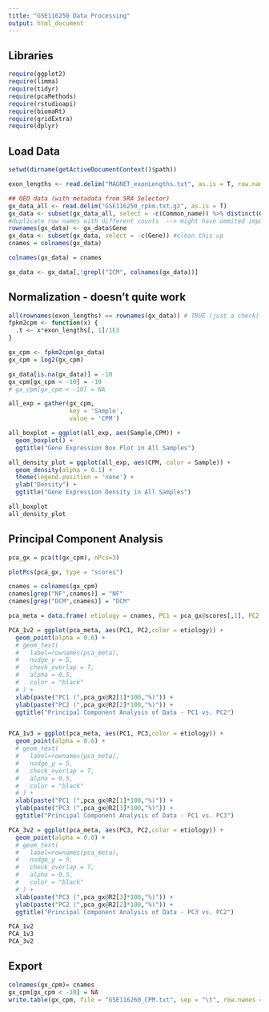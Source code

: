 ---
title: "GSE116250 Data Processing"
output: html_document
---

## Libraries

```{r}
require(ggplot2)
require(limma)
require(tidyr)
require(pcaMethods)
require(rstudioapi)
require(biomaRt)
require(gridExtra)
require(dplyr)
```

## Load Data

```{r}
setwd(dirname(getActiveDocumentContext()$path)) 

exon_lengths <- read.delim("MAGNET_exonLengths.txt", as.is = T, row.names = 1)

## GEO data (with metadata from SRA Selector)
gx_data_all <- read.delim("GSE116250_rpkm.txt.gz", as.is = T)
gx_data <- subset(gx_data_all, select = -c(Common_name)) %>% distinct(Gene, .keep_all=TRUE)
#duplicate row names with different counts  --> might have ommited important data 
rownames(gx_data) <- gx_data$Gene 
gx_data <- subset(gx_data, select = -c(Gene)) #clean this up
cnames = colnames(gx_data)

colnames(gx_data) = cnames

gx_data <- gx_data[,!grepl("ICM", colnames(gx_data))]
```

## Normalization - doesn't quite work
```{r}
all(rownames(exon_lengths) == rownames(gx_data)) # TRUE (just a check)
fpkm2cpm <- function(x) {
  .t <- x*exon_lengths[, 1]/1E3
}

gx_cpm <- fpkm2cpm(gx_data)
gx_cpm = log2(gx_cpm)

gx_data[is.na(gx_data)] = -10
gx_cpm[gx_cpm < -10] = -10
# gx_cpm[gx_cpm < -10] = NA

all_exp = gather(gx_cpm,
                 key = 'Sample',
                 value = 'CPM')

all_boxplot = ggplot(all_exp, aes(Sample,CPM)) +
  geom_boxplot() +
  ggtitle("Gene Expression Box Plot in All Samples")

all_density_plot = ggplot(all_exp, aes(CPM, color = Sample)) +
  geom_density(alpha = 0.1) +
  theme(legend.position = 'none') +
  ylab("Density") +
  ggtitle("Gene Expression Density in All Samples")

all_boxplot
all_density_plot

```

## Principal Component Analysis
``` {r}
pca_gx = pca(t(gx_cpm), nPcs=3)

plotPcs(pca_gx, type = "scores") 

cnames = colnames(gx_cpm)
cnames[grep("NF",cnames)] = "NF"
cnames[grep("DCM",cnames)] = "DCM"

pca_meta = data.frame( etiology = cnames, PC1 = pca_gx@scores[,1], PC2 = pca_gx@scores[,2], PC3 = pca_gx@scores[,3])

PCA_1v2 = ggplot(pca_meta, aes(PC1, PC2,color = etiology)) +
  geom_point(alpha = 0.6) +
  # geom_text(
  #   label=rownames(pca_meta), 
  #   nudge_y = 5, 
  #   check_overlap = T,
  #   alpha = 0.5,
  #   color = "black"
  # ) +
  xlab(paste("PC1 (",pca_gx@R2[1]*100,"%)")) +
  ylab(paste("PC2 (",pca_gx@R2[2]*100,"%)")) +
  ggtitle("Principal Component Analysis of Data - PC1 vs. PC2")


PCA_1v3 = ggplot(pca_meta, aes(PC1, PC3,color = etiology)) +
  geom_point(alpha = 0.6) +
  # geom_text(
  #   label=rownames(pca_meta), 
  #   nudge_y = 5, 
  #   check_overlap = T,
  #   alpha = 0.5,
  #   color = "black"
  # ) +
  xlab(paste("PC1 (",pca_gx@R2[1]*100,"%)")) +
  ylab(paste("PC3 (",pca_gx@R2[3]*100,"%)")) +
  ggtitle("Principal Component Analysis of Data - PC1 vs. PC3")

PCA_3v2 = ggplot(pca_meta, aes(PC3, PC2,color = etiology)) +
  geom_point(alpha = 0.6) +
  # geom_text(
  #   label=rownames(pca_meta), 
  #   nudge_y = 5, 
  #   check_overlap = T,
  #   alpha = 0.5,
  #   color = "black"
  # ) +
  xlab(paste("PC3 (",pca_gx@R2[3]*100,"%)")) +
  ylab(paste("PC2 (",pca_gx@R2[2]*100,"%)")) +
  ggtitle("Principal Component Analysis of Data - PC3 vs. PC2")

PCA_1v2
PCA_1v3
PCA_3v2
```

## Export
```{r}
colnames(gx_cpm)= cnames
gx_cpm[gx_cpm < -10] = NA
write.table(gx_cpm, file = "GSE116260_CPM.txt", sep = "\t", row.names = T)

```

